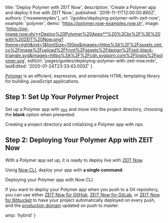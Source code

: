 
  title: 'Deploy Polymer with ZEIT Now',
  description: 'Create a Polymer app and deploy it live with ZEIT Now.',
  published: '2019-11-11T12:00:00.860Z',
  authors: ['msweeneydev'],
  url: '/guides/deploying-polymer-with-zeit-now',
  example: 'polymer',
  demo: 'https://polymer.now-examples.now.sh',
  image:
    'https://og-image.now.sh/**Deploy%20Polymer%20Apps**%20%3Cbr%2F%3E%20with%20ZEIT%20Now.png?theme=light&md=1&fontSize=100px&images=https%3A%2F%2Fassets.zeit.co%2Fimage%2Fupload%2Ffront%2Fassets%2Fdesign%2Fzeit-black-triangle.svg&images=https%3A%2F%2Fcdn.svgporn.com%2Flogos%2Fpolymer.svg',
  editUrl: 'pages/guides/deploying-polymer-with-zeit-now.mdx',
  lastEdited: '2020-01-24T23:33:43.000Z'
}

[Polymer](https://www.polymer-project.org/) is an efficient, expressive, and extensible HTML templating library for building JavaScript applications.

## Step 1: Set Up Your Polymer Project

Set up a Polymer app with [`npx`](https://www.npmjs.com/package/npx) and move into the project directory, choosing the **blank** option when presented:

<Snippet dark text="mkdir my-polymer-app && cd my-polymer-app && npx polymer-cli init polymer-3-starter-kit" />
<Caption>Creating a project directory and initializing a Polymer app with <Link href="https://www.npmjs.com/package/npx">npx</Link>.</Caption>

## Step 2: Deploying Your Polymer App with ZEIT Now

With a Polymer app set up, it is ready to deploy live with [ZEIT Now](/docs/v2).

Using [Now CLI](/download), deploy your app with **a single command**:

<Snippet dark text="now" />
<Caption>Deploying your Polymer app with Now CLI.</Caption>

If you want to deploy your Polymer app when you push to a Git repository, you can use either [ZEIT Now for GitHub](/docs/v2/git-integrations/zeit-now-for-github), [ZEIT Now for GitLab](/docs/v2/git-integrations/zeit-now-for-gitlab), or [ZEIT Now for Bitbucket](/docs/v2/git-integrations/zeit-now-for-bitbucket) to have your project automatically deployed on every push, and the [production domain](https://zeit.co/docs/v2/custom-domains/#adding-a-domain) updated on push to master.


  amp: 'hybrid'
}
